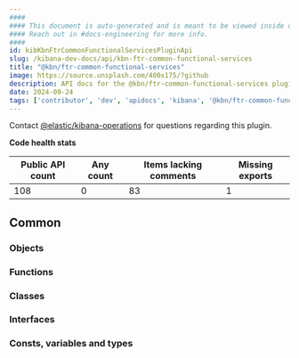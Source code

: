 ```yaml
---
####
#### This document is auto-generated and is meant to be viewed inside our experimental, new docs system.
#### Reach out in #docs-engineering for more info.
####
id: kibKbnFtrCommonFunctionalServicesPluginApi
slug: /kibana-dev-docs/api/kbn-ftr-common-functional-services
title: "@kbn/ftr-common-functional-services"
image: https://source.unsplash.com/400x175/?github
description: API docs for the @kbn/ftr-common-functional-services plugin
date: 2024-09-24
tags: ['contributor', 'dev', 'apidocs', 'kibana', '@kbn/ftr-common-functional-services']
---
```




Contact [@elastic/kibana-operations](https://github.com/orgs/elastic/teams/kibana-operations) for questions regarding this plugin.

**Code health stats**

| Public API count  | Any count | Items lacking comments | Missing exports |
|-------------------|-----------|------------------------|-----------------|
| 108 | 0 | 83 | 1 |

## Common

### Objects
<DocDefinitionList data={kbnFtrCommonFunctionalServicesObj.common.objects}/>

### Functions
<DocDefinitionList data={kbnFtrCommonFunctionalServicesObj.common.functions}/>

### Classes
<DocDefinitionList data={kbnFtrCommonFunctionalServicesObj.common.classes}/>

### Interfaces
<DocDefinitionList data={kbnFtrCommonFunctionalServicesObj.common.interfaces}/>

### Consts, variables and types
<DocDefinitionList data={kbnFtrCommonFunctionalServicesObj.common.misc}/>

